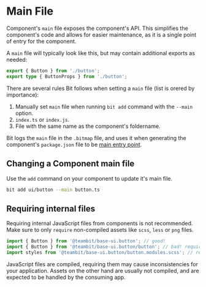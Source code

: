 # Main File

Component's `main` file exposes the component's API. This simplifies the component's code and allows for easier maintenance, as it is a single point of entry for the component.

A `main` file will typically look like this, but may contain additional exports as needed:

```ts
export { Button } from './button';
export type { ButtonProps } from './button';
```

There are several rules Bit follows when setting a `main` file (list is orered by importance):

1. Manually set `main` file when running `bit add` command with the `--main` option.
1. `index.ts` or `index.js`.
1. File with the same name as the component's foldername.

Bit logs the `main` file in the `.bitmap` file, and uses it when generating the component's `package.json` file to be [main entry point](https://docs.npmjs.com/cli/v7/configuring-npm/package-json#main).

## Changing a Component main file

Use the `add` command on your component to update it's main file.

```bash
bit add ui/button --main button.ts
```

## Requiring internal files

Requiring internal JavaScript files from components is not recommended. Make sure to only `require` non-compiled assets like `scss`, `less` or `png` files.

```ts
import { Button } from '@teambit/base-ui.button'; // good!
import { Button } from '@teambit/base-ui.button/button'; // bad! requires internal file of the component.
import styles from '@teambit/base-ui.button/button.modules.scss'; // resources like `scss` and `png` since they are not compiled and handles by the consuming app.
```

JavaScript files are compiled, requiring them may cause inconsistencies for your application. Assets on the other hand are usually not compiled, and are expected to be handled by the consuming app.
